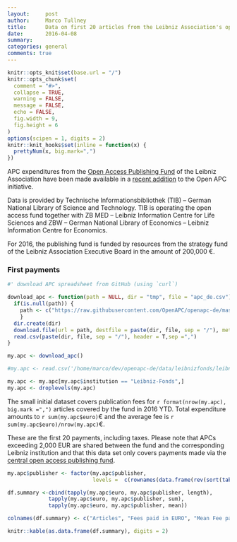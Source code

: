 ```yaml
---
layout:     post
author:		Marco Tullney
title:      Data on first 20 articles from the Leibniz Association's open access fund
date:       2016-04-08
summary:    
categories: general
comments: true
---
```


```r

knitr::opts_knit$set(base.url = "/")
knitr::opts_chunk$set(
  comment = "#>",
  collapse = TRUE,
  warning = FALSE, 
  message = FALSE,
  echo = FALSE,
  fig.width = 9,
  fig.height = 6
)
options(scipen = 1, digits = 2)
knitr::knit_hooks$set(inline = function(x) {
  prettyNum(x, big.mark=",")
})
```

APC expenditures from the [Open Access Publishing Fund](http://www.leibniz-gemeinschaft.de/en/infrastructures/open-access/open-access-publishing-fund/) of the Leibniz Association have been made available in a [recent addition](https://github.com/OpenAPC/openapc-de/tree/master/data/leibnizfonds) to the Open APC initiative.

Data is provided by Technische Informationsbibliothek (TIB) – German National Library of Science and Technology. TIB is operating the open access fund together with ZB MED – Leibniz Information Centre for Life Sciences and ZBW – German National Library of Economics – Leibniz Information Centre for Economics.

For 2016, the publishing fund is funded by resources from the strategy fund of the Leibniz Association Executive Board in the amount of  200,000 €. 

### First payments

```r
#' download APC spreadsheet from GitHub (using `curl`)

download_apc <- function(path = NULL, dir = "tmp", file = "apc_de.csv"){
  if(is.null(path)) {
    path <- c("https://raw.githubusercontent.com/OpenAPC/openapc-de/master/data/apc_de.csv")
    } 
  dir.create(dir) 
  download.file(url = path, destfile = paste(dir, file, sep = "/"), method = "curl")
  read.csv(paste(dir, file, sep = "/"), header = T,sep =",")
}

my.apc <- download_apc()

#my.apc <- read.csv('/home/marco/dev/openapc-de/data/leibnizfonds/leibnizfonds.csv')

my.apc <- my.apc[my.apc$institution == "Leibniz-Fonds",]
my.apc <- droplevels(my.apc)
```

The small initial dataset covers publication fees for `r format(nrow(my.apc), big.mark =",")` articles covered by the fund in 2016 YTD. Total expenditure amounts to `r sum(my.apc$euro)`€ and the average fee is `r sum(my.apc$euro)/nrow(my.apc)`€.

These are the first 20 payments, including taxes. Please note that APCs exceeding 2,000 EUR are shared between the fund and the corresponding Leibniz institution and that this data set only covers payments made via the [central open access publishing fund](http://www.leibniz-gemeinschaft.de/en/infrastructures/open-access/open-access-publishing-fund/).

```r
my.apc$publisher <- factor(my.apc$publisher, 
                           levels =  c(rownames(data.frame(rev(sort(table(my.apc$publisher)))))))

df.summary <-cbind(tapply(my.apc$euro, my.apc$publisher, length),
             tapply(my.apc$euro, my.apc$publisher, sum),
             tapply(my.apc$euro, my.apc$publisher, mean))

colnames(df.summary) <- c("Articles", "Fees paid in EURO", "Mean Fee paid")

knitr::kable(as.data.frame(df.summary), digits = 2)
```

